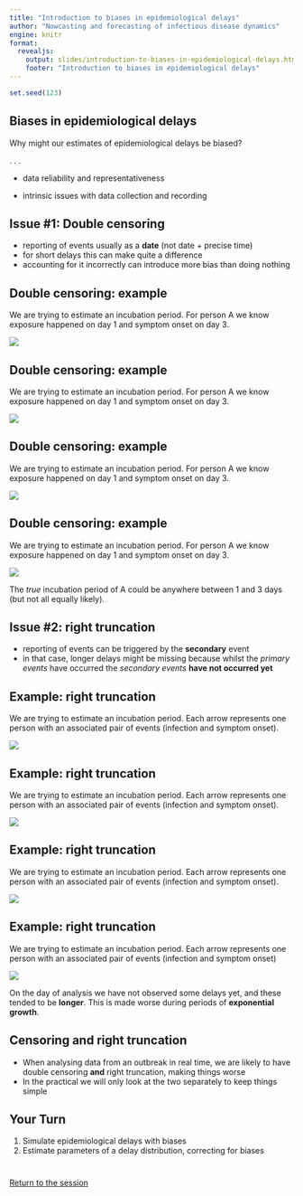 ```yaml
---
title: "Introduction to biases in epidemiological delays"
author: "Nowcasting and forecasting of infectious disease dynamics"
engine: knitr
format:
  revealjs:
    output: slides/introduction-to-biases-in-epidemiological-delays.html
    footer: "Introduction to biases in epidemiological delays"
---
```


```r
set.seed(123)
```
## Biases in epidemiological delays

Why might our estimates of epidemiological delays be biased?

. . .

::: {.fragment .fade-out}
- data reliability and representativeness
:::
- intrinsic issues with data collection and recording

## Issue #1: Double censoring

- reporting of events usually as a **date** (not date + precise time)
- for short delays this can make quite a difference
- accounting for it incorrectly can introduce more bias than doing nothing

## Double censoring: example {.smaller}

We are trying to estimate an incubation period. For person A we know exposure happened on day 1 and symptom onset on day 3.

![](figures/censoring_1.png)

## Double censoring: example {.smaller}

We are trying to estimate an incubation period. For person A we know exposure happened on day 1 and symptom onset on day 3.

![](figures/censoring_2.png)

## Double censoring: example {.smaller}

We are trying to estimate an incubation period. For person A we know exposure happened on day 1 and symptom onset on day 3.

![](figures/censoring_final.png)

## Double censoring: example {.smaller}

We are trying to estimate an incubation period. For person A we know exposure happened on day 1 and symptom onset on day 3.

![](figures/censoring_final.png)

The *true* incubation period of A could be anywhere between 1 and 3 days (but not all equally likely).

## Issue #2: right truncation

- reporting of events can be triggered by the **secondary** event
- in that case, longer delays might be missing because whilst the *primary events* have occurred the *secondary events* **have not occurred yet**

## Example: right truncation {.smaller}

We are trying to estimate an incubation period. Each arrow represents one person with an associated pair of events (infection and symptom onset).

![](figures/truncation_1.png)

## Example: right truncation {.smaller}

We are trying to estimate an incubation period. Each arrow represents one person with an associated pair of events (infection and symptom onset).

![](figures/truncation_prefinal.png)

## Example: right truncation {.smaller}

We are trying to estimate an incubation period. Each arrow represents one person with an associated pair of events (infection and symptom onset).

![](figures/truncation_final.png)

## Example: right truncation {.smaller}

We are trying to estimate an incubation period. Each arrow represents one person with an associated pair of events (infection and symptom onset)

![](figures/truncation_final.png)

On the day of analysis we have not observed some delays yet, and these tended to be **longer**. This is made worse during periods of **exponential growth**. 

## Censoring and right truncation {.smaller}

- When analysing data from an outbreak in real time, we are likely to have double censoring **and** right truncation, making things worse
- In the practical we will only look at the two separately to keep things simple

## Your Turn {background-color="#447099" transition="fade-in"}

1. Simulate epidemiological delays with biases
2. Estimate parameters of a delay distribution, correcting for biases


#

[Return to the session](../biases-in-delay-distributions)


